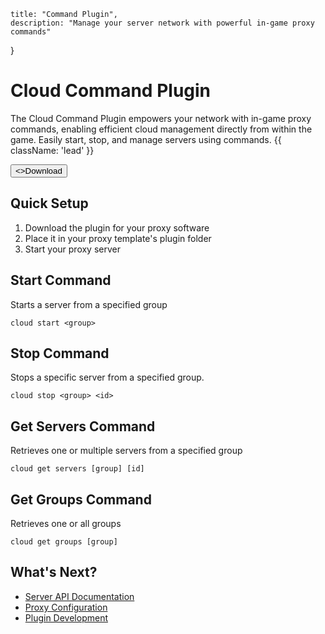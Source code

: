     title: "Command Plugin",
    description: "Manage your server network with powerful in-game proxy commands"
}

# Cloud Command Plugin

The Cloud Command Plugin empowers your network with in-game proxy commands, enabling efficient cloud management directly from within the game. Easily start, stop, and manage servers using commands. {{ className: 'lead' }}

<Button href="https://github.com/theSimpleCloud/command-plugin/releases" arrow="right">
    <>Download</>
</Button>

## Quick Setup

1. Download the plugin for your proxy software
2. Place it in your proxy template's plugin folder
3. Start your proxy server

## Start Command
Starts a server from a specified group

```
cloud start <group>
```

## Stop Command
Stops a specific server from a specified group.

```
cloud stop <group> <id>
```

## Get Servers Command
Retrieves one or multiple servers from a specified group

```
cloud get servers [group] [id]
```

## Get Groups Command
Retrieves one or all groups

```
cloud get groups [group]
```

## What's Next?

- [Server API Documentation](/api#server)
- [Proxy Configuration](/proxy)
- [Plugin Development](/plugins)

